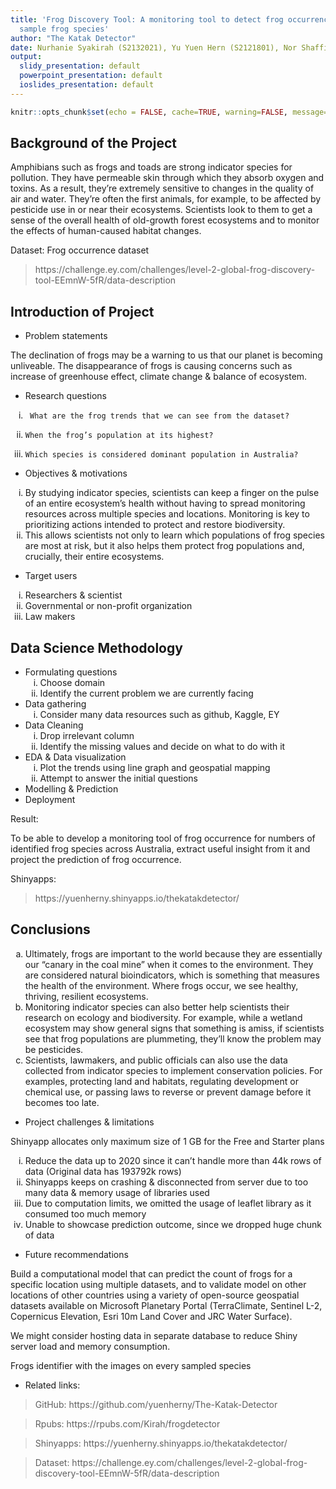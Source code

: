 ---
title: 'Frog Discovery Tool: A monitoring tool to detect frog occurrences based on identified
  sample frog species'
author: "The Katak Detector"
date: Nurhanie Syakirah (S2132021), Yu Yuen Hern (S2121801), Nor Shaffilza (S2156225), Aina Shamsuddin (S2138897), Dong Xiaoran (S2131591)
output:
  slidy_presentation: default
  powerpoint_presentation: default
  ioslides_presentation: default
---

```{r setup, include=FALSE}
knitr::opts_chunk$set(echo = FALSE, cache=TRUE, warning=FALSE, message=FALSE)
```

## Background of the Project

Amphibians such as frogs and toads are strong indicator species for pollution. They have permeable skin through which they absorb oxygen and toxins. As a result, they’re extremely sensitive to changes in the quality of air and water. They’re often the first animals, for example, to be affected by pesticide use in or near their ecosystems. Scientists look to them to get a sense of the overall health of old-growth forest ecosystems and to monitor the effects of human-caused habitat changes.

Dataset: Frog occurrence dataset

>https://challenge.ey.com/challenges/level-2-global-frog-discovery-tool-EEmnW-5fR/data-description


## Introduction of Project

- Problem statements

The declination of frogs may be a warning to us that our planet is becoming unliveable. The disappearance of frogs is causing concerns such as increase of greenhouse effect, climate change & balance of ecosystem.

- Research questions

i.	    What are the frog trends that we can see from the dataset?
ii.	    When the frog’s population at its highest?
ii.	    Which species is considered dominant population in Australia?

- Objectives & motivations

i.    By studying indicator species, scientists can keep a finger on the pulse of an entire ecosystem’s health without having to spread monitoring resources across multiple species and locations. Monitoring is key to prioritizing actions intended to protect and restore biodiversity.
ii.   This allows scientists not only to learn which populations of frog species are most at risk, but it also helps them protect frog populations and, crucially, their entire ecosystems.

- Target users
i.    Researchers & scientist
ii.   Governmental or non-profit organization
iii.    Law makers


## Data Science Methodology

- Formulating questions
  i.	Choose domain 
  ii.	Identify the current problem we are currently facing
- Data gathering
  i.	Consider many data resources such as github, Kaggle, EY
- Data Cleaning
  i.	Drop irrelevant column
  ii.	Identify the missing values and decide on what to do with it
- EDA & Data visualization
  i.	Plot the trends using line graph and geospatial mapping
  ii.	Attempt to answer the initial questions
- Modelling & Prediction
- Deployment

Result:

To be able to develop a monitoring tool of frog occurrence for numbers of identified frog species across Australia, extract useful insight from it and project the prediction of frog occurrence. 

Shinyapps:

>https://yuenherny.shinyapps.io/thekatakdetector/


## Conclusions

a.    Ultimately, frogs are important to the world because they are essentially our “canary in the coal mine” when it comes to the environment. They are considered natural bioindicators, which is something that measures the health of the environment. Where frogs occur, we see healthy, thriving, resilient ecosystems.
b.    Monitoring indicator species can also better help scientists their research on ecology and biodiversity. For example, while a wetland ecosystem may show general signs that something is amiss, if scientists see that frog populations are plummeting, they’ll know the problem may be pesticides.
c.    Scientists, lawmakers, and public officials can also use the data collected from indicator species to implement conservation policies. For examples, protecting land and habitats, regulating development or chemical use, or passing laws to reverse or prevent damage before it becomes too late.

- Project challenges & limitations

Shinyapp allocates only maximum size of 1 GB for the Free and Starter plans

i.    Reduce the data up to 2020 since it can't handle more than 44k rows of data (Original data has 193792k rows)
ii.   Shinyapps keeps on crashing & disconnected from server due to too many data & memory usage of libraries used
iii.    Due to computation limits, we omitted the usage of leaflet library as it consumed too much memory
iv.   Unable to showcase prediction outcome, since we dropped huge chunk of data

- Future recommendations

Build a computational model that can predict the count of frogs for a specific location using multiple datasets, and to validate model on other locations of other countries using a variety of open-source geospatial datasets available on Microsoft Planetary Portal (TerraClimate, Sentinel L-2, Copernicus Elevation, Esri 10m Land Cover and JRC Water Surface).

We might consider hosting data in separate database to reduce Shiny server load and memory consumption.

Frogs identifier with the images on every sampled species

- Related links:

>GitHub: https://github.com/yuenherny/The-Katak-Detector

>Rpubs: https://rpubs.com/Kirah/frogdetector

>Shinyapps: https://yuenherny.shinyapps.io/thekatakdetector/

>Dataset: https://challenge.ey.com/challenges/level-2-global-frog-discovery-tool-EEmnW-5fR/data-description


